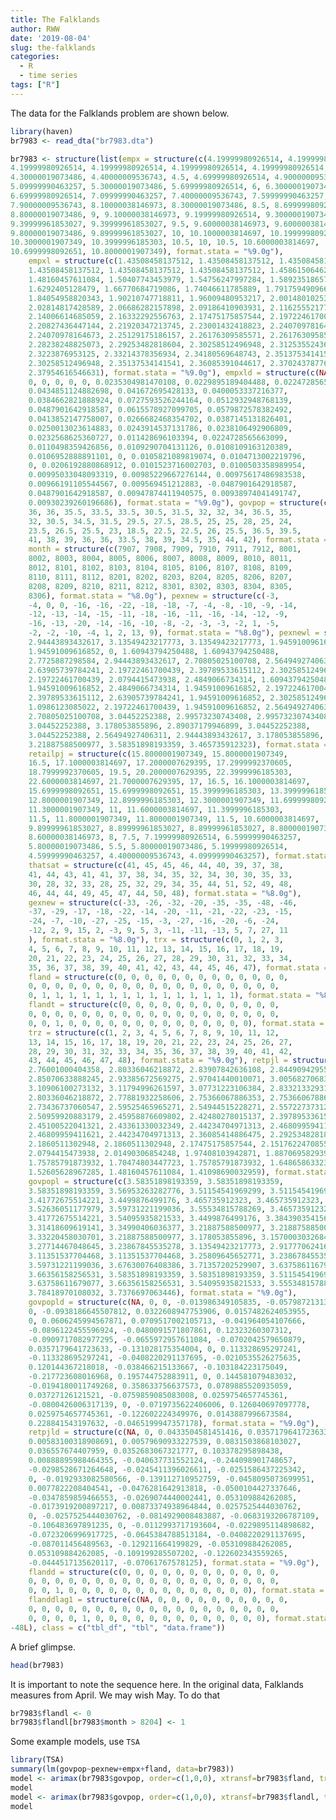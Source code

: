 ```yaml
---
title: The Falklands
author: RWW
date: '2019-08-04'
slug: the-falklands
categories:
  - R
  - time series
tags: ["R"]
---
```


The data for the Falklands problem are shown below.

```r
library(haven)
br7983 <- read_dta("br7983.dta")
```

```r
br7983 <- structure(list(empx = structure(c(4.19999980926514, 4.19999980926514, 
4.19999980926514, 4.19999980926514, 4.19999980926514, 4.19999980926514, 
4.30000019073486, 4.40000009536743, 4.5, 4.69999980926514, 4.90000009536743, 
5.09999990463257, 5.30000019073486, 5.69999980926514, 6, 6.30000019073486, 
6.69999980926514, 7.09999990463257, 7.40000009536743, 7.59999990463257, 
7.90000009536743, 8.10000038146973, 8.30000019073486, 8.5, 8.69999980926514, 
8.80000019073486, 9, 9.10000038146973, 9.19999980926514, 9.30000019073486, 
9.39999961853027, 9.39999961853027, 9.5, 9.60000038146973, 9.60000038146973, 
9.80000019073486, 9.89999961853027, 10, 10.1000003814697, 10.1999998092651, 
10.3000001907349, 10.3999996185303, 10.5, 10, 10.5, 10.6000003814697, 
10.6999998092651, 10.8000001907349), format.stata = "%9.0g"), 
    empxl = structure(c(1.43508458137512, 1.43508458137512, 1.43508458137512, 
    1.43508458137512, 1.43508458137512, 1.43508458137512, 1.45861506462097, 
    1.48160457611084, 1.50407743453979, 1.54756247997284, 1.58923518657684, 
    1.6292405128479, 1.66770684719086, 1.74046611785889, 1.7917594909668, 
    1.84054958820343, 1.90210747718811, 1.96009480953217, 2.00148010253906, 
    2.02814817428589, 2.06686282157898, 2.09186410903931, 2.11625552177429, 
    2.14006614685059, 2.16332292556763, 2.17475175857544, 2.19722461700439, 
    2.20827436447144, 2.21920347213745, 2.23001432418823, 2.24070978164673, 
    2.24070978164673, 2.25129175186157, 2.26176309585571, 2.26176309585571, 
    2.28238248825073, 2.29253482818604, 2.30258512496948, 2.31253552436829, 
    2.3223876953125, 2.33214378356934, 2.34180569648743, 2.35137534141541, 
    2.30258512496948, 2.35137534141541, 2.36085391044617, 2.3702437877655, 
    2.37954616546631), format.stata = "%9.0g"), empxld = structure(c(NA, 
    0, 0, 0, 0, 0, 0.0235304981470108, 0.0229895189404488, 0.0224728565663099, 
    0.0434851124882698, 0.041672695428133, 0.0400053337216377, 
    0.0384662821888924, 0.0727593526244164, 0.0512932948768139, 
    0.0487901642918587, 0.0615578927099705, 0.0579872578382492, 
    0.0413852147758007, 0.0266682468354702, 0.0387145131826401, 
    0.0250013023614883, 0.0243914537131786, 0.0238106492906809, 
    0.0232568625360727, 0.011428696103394, 0.0224728565663099, 
    0.0110498359426856, 0.0109290704131126, 0.0108109163120389, 
    0.0106952888891101, 0, 0.0105821089819074, 0.0104713002219796, 
    0, 0.0206192880868912, 0.0101523716002703, 0.0100503358989954, 
    0.00995033048093319, 0.00985229667276144, 0.00975617486983538, 
    0.00966191105544567, 0.009569451212883, -0.0487901642918587, 
    0.0487901642918587, 0.00947874411940575, 0.00938974041491747, 
    0.00930239260196686), format.stata = "%9.0g"), govpop = structure(c(36, 
    36, 36, 35.5, 33.5, 33.5, 30.5, 31.5, 32, 32, 34, 36.5, 35, 
    32, 30.5, 34.5, 31.5, 29.5, 27.5, 28.5, 25, 25, 28, 25, 24, 
    23.5, 26.5, 25.5, 23, 18.5, 22.5, 22.5, 26, 25.5, 36.5, 39.5, 
    41, 38, 39, 36, 36, 33.5, 38, 39, 34.5, 35, 44, 42), format.stata = "%9.0g"), 
    month = structure(c(7907, 7908, 7909, 7910, 7911, 7912, 8001, 
    8002, 8003, 8004, 8005, 8006, 8007, 8008, 8009, 8010, 8011, 
    8012, 8101, 8102, 8103, 8104, 8105, 8106, 8107, 8108, 8109, 
    8110, 8111, 8112, 8201, 8202, 8203, 8204, 8205, 8206, 8207, 
    8208, 8209, 8210, 8211, 8212, 8301, 8302, 8303, 8304, 8305, 
    8306), format.stata = "%8.0g"), pexnew = structure(c(-3, 
    -4, 0, 0, -16, -16, -22, -18, -18, -7, -4, -8, -10, -9, -14, 
    -12, -13, -14, -15, -11, -18, -16, -11, -16, -14, -12, -9, 
    -16, -13, -20, -14, -16, -10, -8, -2, -3, -3, -2, 1, -5, 
    -2, -2, -10, -4, 1, 2, 13, 9), format.stata = "%8.0g"), pexnewl = structure(c(2.99573230743408, 
    2.94443893432617, 3.13549423217773, 3.13549423217773, 1.94591009616852, 
    1.94591009616852, 0, 1.60943794250488, 1.60943794250488, 
    2.7725887298584, 2.94443893432617, 2.70805025100708, 2.56494927406311, 
    2.63905739784241, 2.19722461700439, 2.39789533615112, 2.30258512496948, 
    2.19722461700439, 2.0794415473938, 2.4849066734314, 1.60943794250488, 
    1.94591009616852, 2.4849066734314, 1.94591009616852, 2.19722461700439, 
    2.39789533615112, 2.63905739784241, 1.94591009616852, 2.30258512496948, 
    1.0986123085022, 2.19722461700439, 1.94591009616852, 2.56494927406311, 
    2.70805025100708, 3.04452252388, 2.99573230743408, 2.99573230743408, 
    3.04452252388, 3.178053855896, 2.89037179946899, 3.04452252388, 
    3.04452252388, 2.56494927406311, 2.94443893432617, 3.178053855896, 
    3.21887588500977, 3.58351898193359, 3.465735912323), format.stata = "%9.0g"), 
    retailpj = structure(c(15.8000001907349, 15.8000001907349, 
    16.5, 17.1000003814697, 17.2000007629395, 17.2999992370605, 
    18.7999992370605, 19.5, 20.2000007629395, 22.3999996185303, 
    22.6000003814697, 21.7000007629395, 17, 16.5, 16.1000003814697, 
    15.6999998092651, 15.6999998092651, 15.3999996185303, 13.3999996185303, 
    12.8000001907349, 12.8999996185303, 12.3000001907349, 11.6999998092651, 
    11.3000001907349, 11, 11.6000003814697, 11.3999996185303, 
    11.5, 11.8000001907349, 11.8000001907349, 11.5, 10.6000003814697, 
    9.89999961853027, 8.89999961853027, 8.89999961853027, 8.80000019073486, 
    8.60000038146973, 8, 7.5, 7.19999980926514, 6.59999990463257, 
    5.80000019073486, 5.5, 5.80000019073486, 5.19999980926514, 
    4.59999990463257, 4.40000009536743, 4.09999990463257), format.stata = "%9.0g"), 
    thatsat = structure(c(41, 45, 45, 46, 44, 40, 39, 37, 38, 
    41, 44, 43, 41, 41, 37, 38, 34, 35, 32, 34, 30, 30, 35, 33, 
    30, 28, 32, 33, 28, 25, 32, 29, 34, 35, 44, 51, 52, 49, 48, 
    46, 44, 44, 49, 45, 47, 44, 50, 48), format.stata = "%8.0g"), 
    gexnew = structure(c(-33, -26, -32, -20, -35, -35, -48, -46, 
    -37, -29, -17, -18, -22, -14, -20, -11, -21, -22, -23, -15, 
    -24, -7, -10, -27, -25, -15, -3, -27, -16, -20, -6, -24, 
    -12, 2, 9, 15, 2, -3, 9, 5, 3, -11, -11, -13, 5, 7, 27, 11
    ), format.stata = "%8.0g"), trx = structure(c(0, 1, 2, 3, 
    4, 5, 6, 7, 8, 9, 10, 11, 12, 13, 14, 15, 16, 17, 18, 19, 
    20, 21, 22, 23, 24, 25, 26, 27, 28, 29, 30, 31, 32, 33, 34, 
    35, 36, 37, 38, 39, 40, 41, 42, 43, 44, 45, 46, 47), format.stata = "%8.0g"), 
    fland = structure(c(0, 0, 0, 0, 0, 0, 0, 0, 0, 0, 0, 0, 0, 
    0, 0, 0, 0, 0, 0, 0, 0, 0, 0, 0, 0, 0, 0, 0, 0, 0, 0, 0, 
    0, 1, 1, 1, 1, 1, 1, 1, 1, 1, 1, 1, 1, 1, 1, 1), format.stata = "%8.0g"), 
    flandt = structure(c(0, 0, 0, 0, 0, 0, 0, 0, 0, 0, 0, 0, 
    0, 0, 0, 0, 0, 0, 0, 0, 0, 0, 0, 0, 0, 0, 0, 0, 0, 0, 0, 
    0, 0, 1, 0, 0, 0, 0, 0, 0, 0, 0, 0, 0, 0, 0, 0, 0), format.stata = "%8.0g"), 
    trz = structure(c(1, 2, 3, 4, 5, 6, 7, 8, 9, 10, 11, 12, 
    13, 14, 15, 16, 17, 18, 19, 20, 21, 22, 23, 24, 25, 26, 27, 
    28, 29, 30, 31, 32, 33, 34, 35, 36, 37, 38, 39, 40, 41, 42, 
    43, 44, 45, 46, 47, 48), format.stata = "%9.0g"), retpjl = structure(c(2.76001000404358, 
    2.76001000404358, 2.80336046218872, 2.83907842636108, 2.84490942955017, 
    2.85070633888245, 2.93385672569275, 2.97041440010071, 3.00568270683289, 
    3.10906100273132, 3.11794996261597, 3.07731223106384, 2.83321332931519, 
    2.80336046218872, 2.77881932258606, 2.75366067886353, 2.75366067886353, 
    2.73436737060547, 2.59525465965271, 2.54944515228271, 2.55722737312317, 
    2.50959920883179, 2.45958876609802, 2.42480278015137, 2.39789533615112, 
    2.45100522041321, 2.43361330032349, 2.44234704971313, 2.46809959411621, 
    2.46809959411621, 2.44234704971313, 2.36085414886475, 2.29253482818604, 
    2.1860511302948, 2.1860511302948, 2.17475175857544, 2.15176224708557, 
    2.0794415473938, 2.01490306854248, 1.97408103942871, 1.88706958293915, 
    1.75785791873932, 1.70474803447723, 1.75785791873932, 1.64865863323212, 
    1.52605628967285, 1.48160457611084, 1.41098690032959), format.stata = "%9.0g"), 
    govpopl = structure(c(3.58351898193359, 3.58351898193359, 
    3.58351898193359, 3.56953263282776, 3.51154541969299, 3.51154541969299, 
    3.41772675514221, 3.4499876499176, 3.465735912323, 3.465735912323, 
    3.52636051177979, 3.59731221199036, 3.55534815788269, 3.465735912323, 
    3.41772675514221, 3.54095935821533, 3.4499876499176, 3.38439035415649, 
    3.31418609619141, 3.34990406036377, 3.21887588500977, 3.21887588500977, 
    3.33220458030701, 3.21887588500977, 3.178053855896, 3.15700030326843, 
    3.27714467048645, 3.23867845535278, 3.13549423217773, 2.91777062416077, 
    3.11351537704468, 3.11351537704468, 3.25809645652771, 3.23867845535278, 
    3.59731221199036, 3.67630076408386, 3.71357202529907, 3.63758611679077, 
    3.66356158256531, 3.58351898193359, 3.58351898193359, 3.51154541969299, 
    3.63758611679077, 3.66356158256531, 3.54095935821533, 3.55534815788269, 
    3.78418970108032, 3.7376697063446), format.stata = "%9.0g"), 
    govpopld = structure(c(NA, 0, 0, -0.013986349105835, -0.0579872131347656, 
    0, -0.0938186645507812, 0.0322608947753906, 0.0157482624053955, 
    0, 0.0606245994567871, 0.0709517002105713, -0.041964054107666, 
    -0.0896122455596924, -0.0480091571807861, 0.12323260307312, 
    -0.0909717082977295, -0.0655972957611084, -0.0702042579650879, 
    0.0357179641723633, -0.131028175354004, 0, 0.113328695297241, 
    -0.113328695297241, -0.0408220291137695, -0.0210535526275635, 
    0.120144367218018, -0.038466215133667, -0.103184223175049, 
    -0.217723608016968, 0.195744752883911, 0, 0.144581079483032, 
    -0.0194180011749268, 0.358633756637573, 0.0789885520935059, 
    0.03727126121521, -0.0759859085083008, 0.0259754657745361, 
    -0.0800426006317139, 0, -0.0719735622406006, 0.126040697097778, 
    0.0259754657745361, -0.122602224349976, 0.0143887996673584, 
    0.228841543197632, -0.0465199947357178), format.stata = "%9.0g"), 
    retpjld = structure(c(NA, 0, 0.0433504581451416, 0.0357179641723633, 
    0.00583100318908691, 0.00579690933227539, 0.0831503868103027, 
    0.036557674407959, 0.0352683067321777, 0.103378295898438, 
    0.00888895988464355, -0.040637731552124, -0.244098901748657, 
    -0.0298528671264648, -0.0245411396026611, -0.0251586437225342, 
    0, -0.0192933082580566, -0.139112710952759, -0.0458095073699951, 
    0.0077822208404541, -0.0476281642913818, -0.0500104427337646, 
    -0.0347859859466553, -0.0269074440002441, 0.053109884262085, 
    -0.0173919200897217, 0.00873374938964844, 0.0257525444030762, 
    0, -0.0257525444030762, -0.0814929008483887, -0.0683193206787109, 
    -0.106483697891235, 0, -0.0112993717193604, -0.0229895114898682, 
    -0.0723206996917725, -0.0645384788513184, -0.0408220291137695, 
    -0.087011456489563, -0.129211664199829, -0.053109884262085, 
    0.053109884262085, -0.109199285507202, -0.122602343559265, 
    -0.0444517135620117, -0.07061767578125), format.stata = "%9.0g"), 
    flandd = structure(c(0, 0, 0, 0, 0, 0, 0, 0, 0, 0, 0, 0, 
    0, 0, 0, 0, 0, 0, 0, 0, 0, 0, 0, 0, 0, 0, 0, 0, 0, 0, 0, 
    0, 0, 1, 0, 0, 0, 0, 0, 0, 0, 0, 0, 0, 0, 0, 0, 0), format.stata = "%9.0g"), 
    flanddlag1 = structure(c(NA, 0, 0, 0, 0, 0, 0, 0, 0, 0, 0, 
    0, 0, 0, 0, 0, 0, 0, 0, 0, 0, 0, 0, 0, 0, 0, 0, 0, 0, 0, 
    0, 0, 0, 0, 1, 0, 0, 0, 0, 0, 0, 0, 0, 0, 0, 0, 0, 0), format.stata = "%9.0g")), row.names = c(NA, 
-48L), class = c("tbl_df", "tbl", "data.frame"))
```

A brief glimpse.

```r
head(br7983)
```

It is important to note the sequence here.  In the original data, Falklands measures from April.  We may wish May.  To do that

```r
br7983$flandl <- 0
br7983$flandl[br7983$month > 8204] <- 1
```

Some example models, use `TSA`

```r
library(TSA)
summary(lm(govpop~pexnew+empx+fland, data=br7983))
model <- arimax(br7983$govpop, order=c(1,0,0), xtransf=br7983$fland, transfer=list(c(1,0)))
model
model <- arimax(br7983$govpop, order=c(1,0,0), xtransf=br7983$flandl, transfer=list(c(1,0)))
model
```

